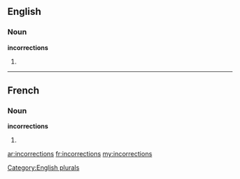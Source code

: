 ==English==

===Noun===
'''incorrections'''

# {{plural of|[[incorrection]]}}

[[Category:English plurals]]

----

==French==

===Noun===
'''incorrections''' {{f}}

# {{plural of|[[incorrection]]|lang=fr}}

[[ar:incorrections]]
[[fr:incorrections]]
[[my:incorrections]]